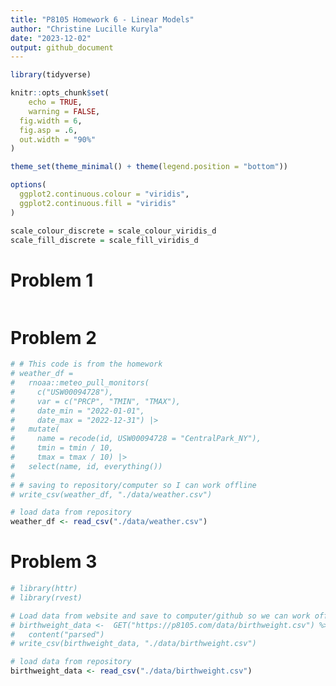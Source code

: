 ```yaml
---
title: "P8105 Homework 6 - Linear Models"
author: "Christine Lucille Kuryla"
date: "2023-12-02"
output: github_document
---
```


```r
library(tidyverse)

knitr::opts_chunk$set(
	echo = TRUE,
	warning = FALSE,
  fig.width = 6,
  fig.asp = .6,
  out.width = "90%"
)

theme_set(theme_minimal() + theme(legend.position = "bottom"))

options(
  ggplot2.continuous.colour = "viridis",
  ggplot2.continuous.fill = "viridis"
)

scale_colour_discrete = scale_colour_viridis_d
scale_fill_discrete = scale_fill_viridis_d
```

# Problem 1

```r



```


# Problem 2

```r

# # This code is from the homework
# weather_df = 
#   rnoaa::meteo_pull_monitors(
#     c("USW00094728"),
#     var = c("PRCP", "TMIN", "TMAX"), 
#     date_min = "2022-01-01",
#     date_max = "2022-12-31") |>
#   mutate(
#     name = recode(id, USW00094728 = "CentralPark_NY"),
#     tmin = tmin / 10,
#     tmax = tmax / 10) |>
#   select(name, id, everything())
# 
# # saving to repository/computer so I can work offline
# write_csv(weather_df, "./data/weather.csv")

# load data from repository
weather_df <- read_csv("./data/weather.csv")

```



# Problem 3

```r

# library(httr)
# library(rvest)

# Load data from website and save to computer/github so we can work offline and don't have to fetch it every time we knit
# birthweight_data <-  GET("https://p8105.com/data/birthweight.csv") %>% 
#   content("parsed")
# write_csv(birthweight_data, "./data/birthweight.csv")

# load data from repository
birthweight_data <- read_csv("./data/birthweight.csv")

```


